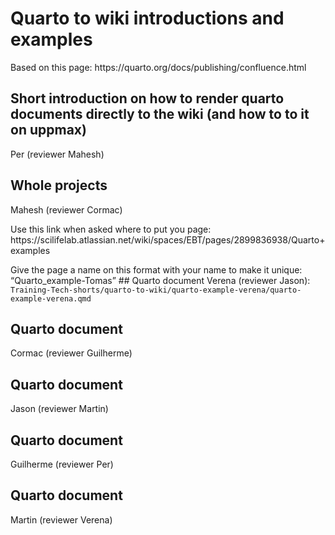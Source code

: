 # Quarto to wiki introductions and examples
Based on this page: https://quarto.org/docs/publishing/confluence.html

## Short introduction on how to render quarto documents directly to the wiki (and how to to it on uppmax)
Per (reviewer Mahesh) 

## Whole projects 
Mahesh (reviewer Cormac)

Use this link when asked where to put you page:
https://scilifelab.atlassian.net/wiki/spaces/EBT/pages/2899836938/Quarto+examples

Give the page a name on this format with your name to make it unique: "Quarto_example-Tomas"
## Quarto document 
Verena (reviewer Jason): `Training-Tech-shorts/quarto-to-wiki/quarto-example-verena/quarto-example-verena.qmd`

## Quarto document 
Cormac (reviewer Guilherme)

## Quarto document  
Jason (reviewer Martin)

## Quarto document  
Guilherme (reviewer Per)

## Quarto document  
Martin (reviewer Verena)
